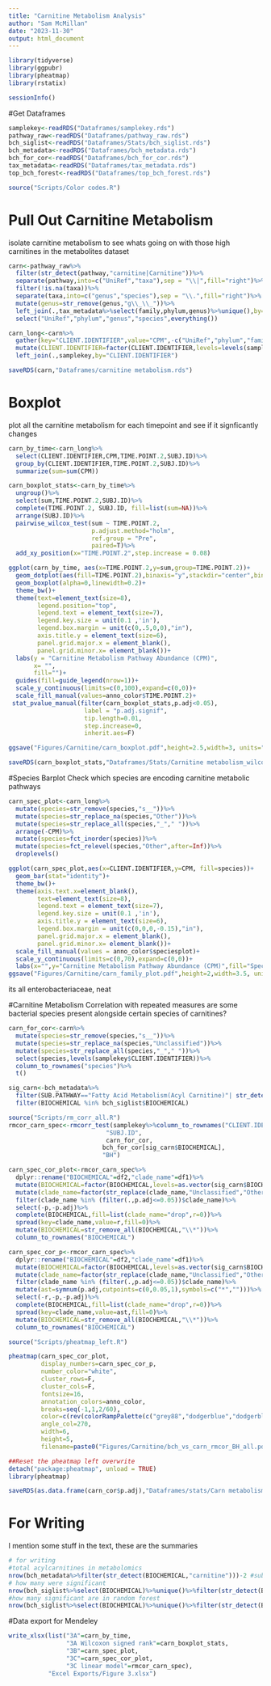 ```yaml
---
title: "Carnitine Metabolism Analysis"
author: "Sam McMillan"
date: "2023-11-30"
output: html_document
---
```


```r
library(tidyverse)
library(ggpubr)
library(pheatmap)
library(rstatix)

sessionInfo()
```

#Get Dataframes
```r
samplekey<-readRDS("Dataframes/samplekey.rds")
pathway_raw<-readRDS("Dataframes/pathway_raw.rds")
bch_siglist<-readRDS("Dataframes/Stats/bch_siglist.rds")
bch_metadata<-readRDS("Dataframes/bch_metadata.rds")
bch_for_cor<-readRDS("Dataframes/bch_for_cor.rds")
tax_metadata<-readRDS("Dataframes/tax_metadata.rds")
top_bch_forest<-readRDS("Dataframes/top_bch_forest.rds")

source("Scripts/Color codes.R")
```

# Pull Out Carnitine Metabolism
isolate carnitine metabolism to see whats going on with those high carnitines in the metabolites dataset
```r
carn<-pathway_raw%>%
  filter(str_detect(pathway,"carnitine|Carnitine"))%>%
  separate(pathway,into=c("UniRef","taxa"),sep = "\\|",fill="right")%>%
  filter(!is.na(taxa))%>%
  separate(taxa,into=c("genus","species"),sep = "\\.",fill="right")%>%
  mutate(genus=str_remove(genus,"g\\_\\_"))%>%
  left_join(.,tax_metadata%>%select(family,phylum,genus)%>%unique(),by="genus")%>%
  select("UniRef","phylum","genus","species",everything())

carn_long<-carn%>%
  gather(key="CLIENT.IDENTIFIER",value="CPM",-c("UniRef","phylum","family","genus","species"))%>%
  mutate(CLIENT.IDENTIFIER=factor(CLIENT.IDENTIFIER,levels=levels(samplekey$CLIENT.IDENTIFIER)))%>%
  left_join(.,samplekey,by="CLIENT.IDENTIFIER")

saveRDS(carn,"Dataframes/carnitine metabolism.rds")
```

# Boxplot
plot all the carnitine metabolism for each timepoint and see if it signficantly changes
```r
carn_by_time<-carn_long%>%
  select(CLIENT.IDENTIFIER,CPM,TIME.POINT.2,SUBJ.ID)%>%
  group_by(CLIENT.IDENTIFIER,TIME.POINT.2,SUBJ.ID)%>%
  summarize(sum=sum(CPM))

carn_boxplot_stats<-carn_by_time%>%
  ungroup()%>%
  select(sum,TIME.POINT.2,SUBJ.ID)%>%
  complete(TIME.POINT.2, SUBJ.ID, fill=list(sum=NA))%>%
  arrange(SUBJ.ID)%>%
  pairwise_wilcox_test(sum ~ TIME.POINT.2,
                       p.adjust.method="holm",
                       ref.group = "Pre",
                       paired=T)%>%
  add_xy_position(x="TIME.POINT.2",step.increase = 0.08)

ggplot(carn_by_time, aes(x=TIME.POINT.2,y=sum,group=TIME.POINT.2))+
  geom_dotplot(aes(fill=TIME.POINT.2),binaxis="y",stackdir="center",binwidth=100/25,dotsize=1,stroke=0.5)+
  geom_boxplot(alpha=0,linewidth=0.2)+
  theme_bw()+
  theme(text=element_text(size=8),
        legend.position="top",
        legend.text = element_text(size=7),
        legend.key.size = unit(0.1 ,'in'),
        legend.box.margin = unit(c(0,.5,0,0),"in"),
        axis.title.y = element_text(size=6),
        panel.grid.major.x = element_blank(),
        panel.grid.minor.x= element_blank())+
  labs(y = "Carnitine Metabolism Pathway Abundance (CPM)",
       x= "",
       fill="")+
  guides(fill=guide_legend(nrow=1))+
  scale_y_continuous(limits=c(0,100),expand=c(0,0))+
  scale_fill_manual(values=anno_color$TIME.POINT.2)+
 stat_pvalue_manual(filter(carn_boxplot_stats,p.adj<0.05), 
                     label = "p.adj.signif",
                     tip.length=0.01,
                     step.increase=0,
                     inherit.aes=F)

ggsave("Figures/Carnitine/carn_boxplot.pdf",height=2.5,width=3, units="in")

saveRDS(carn_boxplot_stats,"Dataframes/Stats/Carnitine metabolism_wilcox_signed_rank_holm.rds")
```

#Species Barplot
Check which species are encoding carnitine metabolic pathways
```r
carn_spec_plot<-carn_long%>%
  mutate(species=str_remove(species,"s__"))%>%
  mutate(species=str_replace_na(species,"Other"))%>%
  mutate(species=str_replace_all(species,"_"," "))%>%
  arrange(-CPM)%>%
  mutate(species=fct_inorder(species))%>%
  mutate(species=fct_relevel(species,"Other",after=Inf))%>%
  droplevels()

ggplot(carn_spec_plot,aes(x=CLIENT.IDENTIFIER,y=CPM, fill=species))+
  geom_bar(stat="identity")+
  theme_bw()+
  theme(axis.text.x=element_blank(),
        text=element_text(size=8),
        legend.text = element_text(size=7),
        legend.key.size = unit(0.1 ,'in'),
        axis.title.y = element_text(size=6),
        legend.box.margin = unit(c(0,0,0,-0.15),"in"),
        panel.grid.major.x = element_blank(),
        panel.grid.minor.x= element_blank())+
  scale_fill_manual(values = anno_color$speciesplot)+
  scale_y_continuous(limits=c(0,70),expand=c(0,0))+
  labs(x="",y="Carnitine Metabolism Pathway Abundance (CPM)",fill="Species")
ggsave("Figures/Carnitine/carn_family_plot.pdf",height=2,width=3.5, units="in")
```
its all enterobacteriaceae, neat

#Carnitine Metabolism Correlation with repeated measures
are some bacterial species present alongside certain species of carnitines?
```r
carn_for_cor<-carn%>%
  mutate(species=str_remove(species,"s__"))%>%
  mutate(species=str_replace_na(species,"Unclassified"))%>%
  mutate(species=str_replace_all(species,"_"," "))%>%
  select(species,levels(samplekey$CLIENT.IDENTIFIER))%>%
  column_to_rownames("species")%>%
  t()

sig_carn<-bch_metadata%>%
  filter(SUB.PATHWAY=="Fatty Acid Metabolism(Acyl Carnitine)"| str_detect(BIOCHEMICAL,"carnitine|Carnitine"))%>%
  filter(BIOCHEMICAL %in% bch_siglist$BIOCHEMICAL)

source("Scripts/rm_corr_all.R")
rmcor_carn_spec<-rmcorr_test(samplekey%>%column_to_rownames("CLIENT.IDENTIFIER"),
                           "SUBJ.ID",
                           carn_for_cor,
                          bch_for_cor[sig_carn$BIOCHEMICAL],
                          "BH")

carn_spec_cor_plot<-rmcor_carn_spec%>%
  dplyr::rename("BIOCHEMICAL"=df2,"clade_name"=df1)%>%
  mutate(BIOCHEMICAL=factor(BIOCHEMICAL,levels=as.vector(sig_carn$BIOCHEMICAL)))%>%
  mutate(clade_name=factor(str_replace(clade_name,"Unclassified","Other"), levels=rev(levels(carn_spec_plot$species))))%>%
  filter(clade_name %in% (filter(.,p.adj<=0.05))$clade_name)%>%
  select(-p,-p.adj)%>%
  complete(BIOCHEMICAL,fill=list(clade_name="drop",r=0))%>%
  spread(key=clade_name,value=r,fill=0)%>%
  mutate(BIOCHEMICAL=str_remove_all(BIOCHEMICAL,"\\*"))%>%
  column_to_rownames("BIOCHEMICAL")

carn_spec_cor_p<-rmcor_carn_spec%>%
  dplyr::rename("BIOCHEMICAL"=df2,"clade_name"=df1)%>%
  mutate(BIOCHEMICAL=factor(BIOCHEMICAL,levels=as.vector(sig_carn$BIOCHEMICAL)))%>%
  mutate(clade_name=factor(str_replace(clade_name,"Unclassified","Other"), levels=rev(levels(carn_spec_plot$species))))%>%
  filter(clade_name %in% (filter(.,p.adj<=0.05))$clade_name)%>%
  mutate(ast=symnum(p.adj,cutpoints=c(0,0.05,1),symbols=c("*","")))%>%
  select(-r,-p,-p.adj)%>%
  complete(BIOCHEMICAL,fill=list(clade_name="drop",r=0))%>%
  spread(key=clade_name,value=ast,fill=0)%>%
  mutate(BIOCHEMICAL=str_remove_all(BIOCHEMICAL,"\\*"))%>%
  column_to_rownames("BIOCHEMICAL")

source("Scripts/pheatmap_left.R")

pheatmap(carn_spec_cor_plot,
         display_numbers=carn_spec_cor_p,
         number_color="white",
         cluster_rows=F,
         cluster_cols=F,
         fontsize=16,
         annotation_colors=anno_color,
         breaks=seq(-1,1,2/60),
         color=c(rev(colorRampPalette(c("grey88","dodgerblue","dodgerblue3"),bias=1)(30)),colorRampPalette(c("grey88","red", "red3"),bias=1)(30)),
         angle_col=270,
         width=6,
         height=5,
         filename=paste0("Figures/Carnitine/bch_vs_carn_rmcor_BH_all.pdf"))

##Reset the pheatmap left overwrite
detach("package:pheatmap", unload = TRUE)
library(pheatmap)

saveRDS(as.data.frame(carn_cor$p.adj),"Dataframes/stats/Carn metabolism vs Carn correlation t test holm.rds")
```


# For Writing
I mention some stuff in the text, these are the summaries
```r
# for writing
#total acylcarnitines in metabolomics
nrow(bch_metadata%>%filter(str_detect(BIOCHEMICAL,"carnitine")))-2 #subtract out "carnitine" and "deoxycarnitine" I confirmed succinyl and malonyl are acyl carnitines.
# how many were significant
nrow(bch_siglist%>%select(BIOCHEMICAL)%>%unique()%>%filter(str_detect(BIOCHEMICAL,"carnitine")))
#how many significant are in random forest
nrow(bch_siglist%>%select(BIOCHEMICAL)%>%unique()%>%filter(str_detect(BIOCHEMICAL,"carnitine") & BIOCHEMICAL %in% top_bch_forest))


```

#Data export for Mendeley
```r
write_xlsx(list("3A"=carn_by_time,
                "3A Wilcoxon signed rank"=carn_boxplot_stats,
                "3B"=carn_spec_plot,
                "3C"=carn_spec_cor_plot,
                "3C linear model"=rmcor_carn_spec),
           "Excel Exports/Figure 3.xlsx")

```

